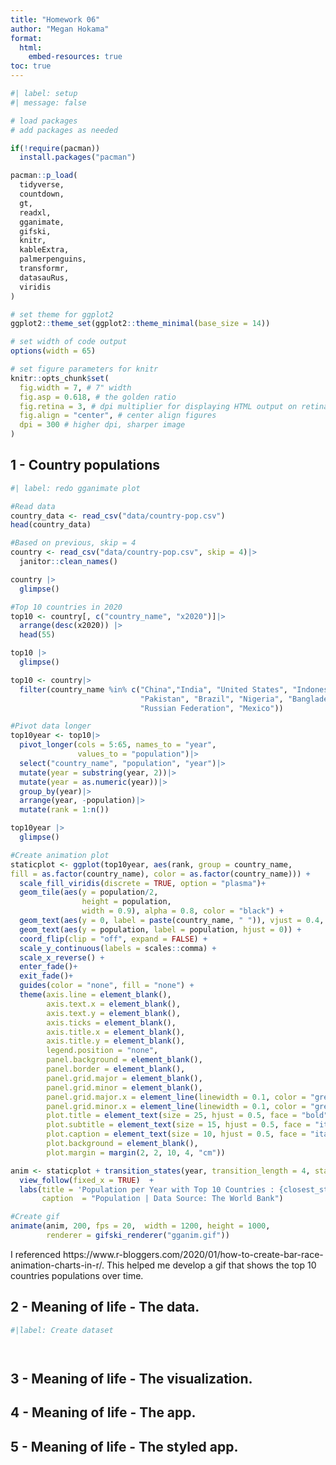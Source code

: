 ```yaml
---
title: "Homework 06"
author: "Megan Hokama"
format:
  html:
    embed-resources: true
toc: true
---
```


```r
#| label: setup
#| message: false

# load packages
# add packages as needed

if(!require(pacman))
  install.packages("pacman")

pacman::p_load(
  tidyverse,
  countdown,
  gt,
  readxl,
  gganimate,
  gifski,
  knitr,
  kableExtra,
  palmerpenguins,
  transformr,
  datasauRus,
  viridis
)

# set theme for ggplot2
ggplot2::theme_set(ggplot2::theme_minimal(base_size = 14))

# set width of code output
options(width = 65)

# set figure parameters for knitr
knitr::opts_chunk$set(
  fig.width = 7, # 7" width
  fig.asp = 0.618, # the golden ratio
  fig.retina = 3, # dpi multiplier for displaying HTML output on retina
  fig.align = "center", # center align figures
  dpi = 300 # higher dpi, sharper image
)
```

## 1 - Country populations

```r
#| label: redo gganimate plot

#Read data
country_data <- read_csv("data/country-pop.csv")
head(country_data)

#Based on previous, skip = 4
country <- read_csv("data/country-pop.csv", skip = 4)|>
  janitor::clean_names()

country |>
  glimpse()

#Top 10 countries in 2020
top10 <- country[, c("country_name", "x2020")]|>
  arrange(desc(x2020)) |>
  head(55)

top10 |>
  glimpse()

top10 <- country|>  
  filter(country_name %in% c("China","India", "United States", "Indonesia",
                             "Pakistan", "Brazil", "Nigeria", "Bangladesh",
                             "Russian Federation", "Mexico"))

#Pivot data longer
top10year <- top10|>
  pivot_longer(cols = 5:65, names_to = "year",
               values_to = "population")|>
  select("country_name", "population", "year")|>
  mutate(year = substring(year, 2))|>
  mutate(year = as.numeric(year))|>
  group_by(year)|>
  arrange(year, -population)|>
  mutate(rank = 1:n())

top10year |>
  glimpse()

#Create animation plot 
staticplot <- ggplot(top10year, aes(rank, group = country_name,
fill = as.factor(country_name), color = as.factor(country_name))) +
  scale_fill_viridis(discrete = TRUE, option = "plasma")+
  geom_tile(aes(y = population/2,
                height = population,
                width = 0.9), alpha = 0.8, color = "black") +
  geom_text(aes(y = 0, label = paste(country_name, " ")), vjust = 0.4, hjust = 1) +
  geom_text(aes(y = population, label = population, hjust = 0)) +
  coord_flip(clip = "off", expand = FALSE) +
  scale_y_continuous(labels = scales::comma) +
  scale_x_reverse() +
  enter_fade()+
  exit_fade()+
  guides(color = "none", fill = "none") +
  theme(axis.line = element_blank(),
        axis.text.x = element_blank(),
        axis.text.y = element_blank(),
        axis.ticks = element_blank(),
        axis.title.x = element_blank(),
        axis.title.y = element_blank(),
        legend.position = "none",
        panel.background = element_blank(),
        panel.border = element_blank(),
        panel.grid.major = element_blank(),
        panel.grid.minor = element_blank(),
        panel.grid.major.x = element_line(linewidth = 0.1, color = "grey"),
        panel.grid.minor.x = element_line(linewidth = 0.1, color = "grey"),
        plot.title = element_text(size = 25, hjust = 0.5, face = "bold", colour = "black", vjust = -1),
        plot.subtitle = element_text(size = 15, hjust = 0.5, face = "italic", color = "black"),
        plot.caption = element_text(size = 10, hjust = 0.5, face = "italic", color = "black"),
        plot.background = element_blank(),
        plot.margin = margin(2, 2, 10, 4, "cm"))

anim <- staticplot + transition_states(year, transition_length = 4, state_length = 1) +
  view_follow(fixed_x = TRUE)  +
  labs(title = 'Population per Year with Top 10 Countries : {closest_state}',
       caption  = "Population | Data Source: The World Bank")

#Create gif
animate(anim, 200, fps = 20,  width = 1200, height = 1000,
        renderer = gifski_renderer("gganim.gif"))
```
I referenced https://www.r-bloggers.com/2020/01/how-to-create-bar-race-animation-charts-in-r/. This helped me develop a gif that shows the top 10 countries populations over time.

## 2 - Meaning of life - The data.
```r
#|label: Create dataset




```


## 3 - Meaning of life - The visualization.


## 4 - Meaning of life - The app.


## 5 - Meaning of life - The styled app.